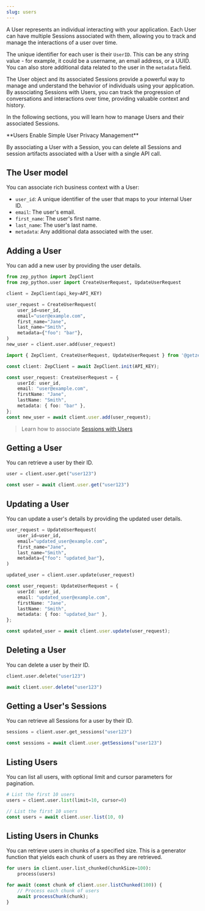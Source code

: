 ```yaml
---
slug: users
---
```


A User represents an individual interacting with your application. Each User can have multiple Sessions associated
with them, allowing you to track and manage the interactions of a user over time.

The unique identifier for each user is their `UserID`. This can be any string value - for example, it could be a
username, an email address, or a UUID. You can also store additional data related to the user in the `metadata` field.

The User object and its associated Sessions provide a powerful way to manage and understand the behavior of
individuals using your application. By associating Sessions with Users, you can track the progression of
conversations and interactions over time, providing valuable context and history.

In the following sections, you will learn how to manage Users and their associated Sessions.

<Note>
**Users Enable Simple User Privacy Management**

By associating a User with a Session, you can delete all Sessions and session artifacts associated with a User
with a single API call.
</Note>

## The User model

You can associate rich business context with a User:

- `user_id`: A unique identifier of the user that maps to your internal User ID.
- `email`: The user's email.
- `first_name`: The user's first name.
- `last_name`: The user's last name.
- `metadata`: Any additional data associated with the user.

## Adding a User

You can add a new user by providing the user details.
<Tabs group="users">

<Tab title="Python" group-key="python">

```python
from zep_python import ZepClient
from zep_python.user import CreateUserRequest, UpdateUserRequest

client = ZepClient(api_key=API_KEY)

user_request = CreateUserRequest(
    user_id=user_id,
    email="user@example.com",
    first_name="Jane",
    last_name="Smith",
    metadata={"foo": "bar"},
)
new_user = client.user.add(user_request)
```
</Tab>
<Tab title="Typescript" group-key="ts">

```typescript
import { ZepClient, CreateUserRequest, UpdateUserRequest } from '@getzep/zep-js';

const client: ZepClient = await ZepClient.init(API_KEY);

const user_request: CreateUserRequest = {
    userId: user_id,
    email: "user@example.com",
    firstName: "Jane",
    lastName: "Smith",
    metadata: { foo: "bar" },
};
const new_user = await client.user.add(user_request);
```
</Tab>
</Tabs>


> Learn how to associate [Sessions with Users](chat-history-memory/sessions.mdx)

## Getting a User

You can retrieve a user by their ID.
<Tabs group="users">

<Tab title="Python" group-key="python">

```python
user = client.user.get("user123")
```
</Tab>
<Tab title="Typescript" group-key="ts">

```typescript
const user = await client.user.get("user123")
```
</Tab>
</Tabs>


## Updating a User

You can update a user's details by providing the updated user details.
<Tabs group="users">

<Tab title="Python" group-key="python">

```python
user_request = UpdateUserRequest(
    user_id=user_id,
    email="updated_user@example.com",
    first_name="Jane",
    last_name="Smith",
    metadata={"foo": "updated_bar"},
)

updated_user = client.user.update(user_request)
```
</Tab>
<Tab title="Typescript" group-key="ts">

```typescript
const user_request: UpdateUserRequest = {
    userId: user_id,
    email: "updated_user@example.com",
    firstName: "Jane",
    lastName: "Smith",
    metadata: { foo: "updated_bar" },
};

const updated_user = await client.user.update(user_request);
```
</Tab>
</Tabs>


## Deleting a User

You can delete a user by their ID.
<Tabs group="users">

<Tab title="Python" group-key="python">

```python
client.user.delete("user123")
```
</Tab>
<Tab title="Typescript" group-key="ts">

```typescript
await client.user.delete("user123")
```
</Tab>
</Tabs>


## Getting a User's Sessions

You can retrieve all Sessions for a user by their ID.

<Tabs group="users">
<Tab title="Python" group-key="python">

```python
sessions = client.user.get_sessions("user123")
```
</Tab>
<Tab title="Typescript" group-key="ts">

```typescript
const sessions = await client.user.getSessions("user123")
```
</Tab>
</Tabs>


## Listing Users

You can list all users, with optional limit and cursor parameters for pagination.
<Tabs group="users">

<Tab title="Python" group-key="python">

```python
# List the first 10 users
users = client.user.list(limit=10, cursor=0)
```
</Tab>
<Tab title="Typescript" group-key="ts">

```typescript
// List the first 10 users
const users = await client.user.list(10, 0)
```
</Tab>
</Tabs>


## Listing Users in Chunks

You can retrieve users in chunks of a specified size. This is a generator function that yields each chunk of users as
they are retrieved.
<Tabs group="users">
<Tab title="Python" group-key="python">

```python
for users in client.user.list_chunked(chunkSize=100):
    process(users)
```
</Tab>
<Tab title="Typescript" group-key="ts">

```typescript
for await (const chunk of client.user.listChunked(100)) {
    // Process each chunk of users
    await processChunk(chunk);
}
```
</Tab>
</Tabs>



